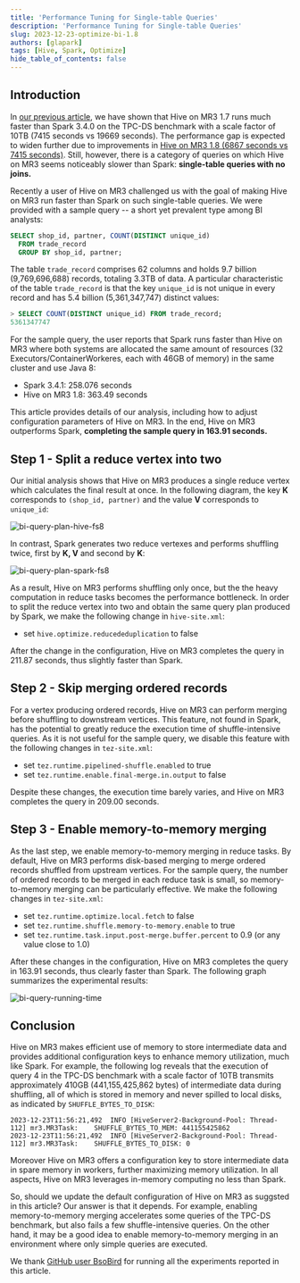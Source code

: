 ```yaml
---
title: 'Performance Tuning for Single-table Queries'
description: 'Performance Tuning for Single-table Queries'
slug: 2023-12-23-optimize-bi-1.8
authors: [glapark]
tags: [Hive, Spark, Optimize]
hide_table_of_contents: false
---
```


## Introduction

In [our previous article](/blog/2023-05-31-trino-spark-hive-performance-1.7),
we have shown that Hive on MR3 1.7 runs much faster than Spark 3.4.0
on the TPC-DS benchmark with a scale factor of 10TB (7415 seconds vs 19669 seconds).
The performance gap is expected to widen further
due to improvements in [Hive on MR3 1.8 (6867 seconds vs 7415 seconds)](/blog/2023-12-09-hivemr3-java17-1.8/).
Still, however, there is a category of queries
on which Hive on MR3 seems noticeably slower than Spark:
**single-table queries with no joins.**

<!-- truncate -->

Recently a user of Hive on MR3 challenged us
with the goal of making Hive on MR3
run faster than Spark on such single-table queries.
We were provided with a sample query --
a short yet prevalent type among BI analysts:
```sql
SELECT shop_id, partner, COUNT(DISTINCT unique_id)
  FROM trade_record
  GROUP BY shop_id, partner;
```
The table `trade_record` comprises 62 columns
and holds 9.7 billion (9,769,696,688) records,
totaling 3.3TB of data.
A particular characteristic of the table `trade_record` is that
the key `unique_id` is not unique in every record
and has 5.4 billion (5,361,347,747) distinct values:
```sql
> SELECT COUNT(DISTINCT unique_id) FROM trade_record;
5361347747
```
For the sample query, the user reports that Spark runs faster than Hive on MR3
where both systems are allocated the same amount of resources (32 Executors/ContainerWorkeres, each with 46GB of memory) in the same cluster and use Java 8:

* Spark 3.4.1: 258.076 seconds
* Hive on MR3 1.8: 363.49 seconds

This article provides details of our analysis,
including how to adjust configuration parameters of Hive on MR3.
In the end, Hive on MR3 outperforms Spark,
**completing the sample query in 163.91 seconds.**

## Step 1 - Split a reduce vertex into two

Our initial analysis shows that 
Hive on MR3 produces 
a single reduce vertex which calculates the final result at once.
In the following diagram, the key **K** corresponds to `(shop_id, partner)`
and the value **V** corresponds to `unique_id`:

![bi-query-plan-hive-fs8](/img/mr3.1.8-bi/bi-query-plan-hive-fs8.png)

In contrast,
Spark generates two reduce vertexes and performs shuffling twice,
first by **K, V** and second by **K**:

![bi-query-plan-spark-fs8](/img/mr3.1.8-bi/bi-query-plan-spark-fs8.png)

As a result,
Hive on MR3 performs shuffling only once,
but the the heavy computation in reduce tasks becomes the performance bottleneck.
In order to split the reduce vertex into two
and obtain the same query plan produced by Spark,
we make the following change in `hive-site.xml`:

* set `hive.optimize.reducededuplication` to false

After the change in the configuration,
Hive on MR3 completes the query in 211.87 seconds, thus slightly faster than Spark.

## Step 2 - Skip merging ordered records

For a vertex producing ordered records,
Hive on MR3 can perform merging before shuffling to downstream vertices.
This feature, not found in Spark,
has the potential to greatly reduce the execution time of shuffle-intensive queries.
As it is not useful for the sample query,
we disable this feature with the following changes in `tez-site.xml`:

* set `tez.runtime.pipelined-shuffle.enabled` to true
* set `tez.runtime.enable.final-merge.in.output` to false

Despite these changes,
the execution time barely varies,
and Hive on MR3 completes the query in 209.00 seconds.

## Step 3 - Enable memory-to-memory merging

As the last step, we enable memory-to-memory merging in reduce tasks.
By default, Hive on MR3 performs disk-based merging
to merge ordered records shuffled from upstream vertices.
For the sample query,
the number of ordered records to be merged in each reduce task is small,
so memory-to-memory merging can be particularly effective.
We make the following changes in `tez-site.xml`:

* set `tez.runtime.optimize.local.fetch` to false
* set `tez.runtime.shuffle.memory-to-memory.enable` to true
* set `tez.runtime.task.input.post-merge.buffer.percent` to 0.9 (or any value close to 1.0)

After these changes in the configuration,
Hive on MR3 completes the query in 163.91 seconds, thus clearly faster than Spark.
The following graph summarizes the experimental results:

![bi-query-running-time](/img/mr3.1.8-bi/bi-query-running-time-fs8.png)

## Conclusion

Hive on MR3 makes efficient use of memory to store intermediate data
and provides additional configuration keys to enhance memory utilization,
much like Spark.
For example, the following log reveals that
the execution of query 4 in the TPC-DS benchmark with a scale factor of 10TB
transmits approximately 410GB (441,155,425,862 bytes) of intermediate data during shuffling,
all of which is stored in memory and never spilled to local disks,
as indicated by `SHUFFLE_BYTES_TO_DISK`:
```log
2023-12-23T11:56:21,492  INFO [HiveServer2-Background-Pool: Thread-112] mr3.MR3Task:    SHUFFLE_BYTES_TO_MEM: 441155425862
2023-12-23T11:56:21,492  INFO [HiveServer2-Background-Pool: Thread-112] mr3.MR3Task:    SHUFFLE_BYTES_TO_DISK: 0
```
Moreover
Hive on MR3 offers a configuration key to store intermediate data in spare memory in workers, further maximizing memory utilization.
In all aspects, Hive on MR3 leverages in-memory computing no less than Spark.

So,
should we update the default configuration of Hive on MR3 as suggsted in this article?
Our answer is that it depends.
For example, enabling memory-to-memory merging
accelerates some queries of the TPC-DS benchmark,
but also fails a few shuffle-intensive queries.
On the other hand, it may be a good idea to enable memory-to-memory merging
in an environment where only simple queries are executed.

We thank [GitHub user BsoBird](https://github.com/BsoBird) for running all the experiments reported in this article.

